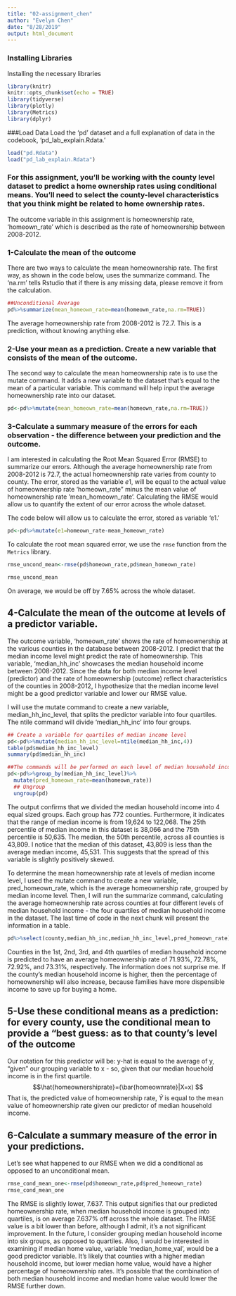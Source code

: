 ```yaml
---
title: "02-assignment_chen"
author: "Evelyn Chen"
date: "8/28/2019"
output: html_document
---
```


### Installing Libraries
Installing the necessary libraries 

```r
library(knitr)
knitr::opts_chunk$set(echo = TRUE)
library(tidyverse)
library(plotly)
library(Metrics)
library(dplyr)
````

###Load Data
Load the 'pd' dataset and a full explanation of data in the codebook, 'pd_lab_explain.Rdata.' 
```r
load("pd.Rdata")
load("pd_lab_explain.Rdata")
```

### For this assignment, you’ll be working with the county level dataset to predict a home ownership rates using conditional means. You’ll need to select the county-level characteristics that you think might be related to home ownership rates. 

The outcome variable in this assignment is homeownership rate, 'homeown_rate' which is described as the rate of homeownership between 2008-2012. 

### 1-Calculate the mean of the outcome

There are two ways to calculate the mean homeownership rate. The first way, as shown in the code below, uses the summarize command. The 'na.rm' tells Rstudio that if there is any missing data, please remove it from the calculation. 

```r
##Unconditional Average
pd%>%summarize(mean_homeown_rate=mean(homeown_rate,na.rm=TRUE))
```

The average homeownership rate from 2008-2012 is 72.7. This is a prediction, without knowing anything else. 

### 2-Use your mean as a prediction. Create a new variable that consists of the mean of the outcome.

The second way to calculate the mean homeownership rate is to use the mutate command. It adds a new variable to the dataset that's equal to the mean of a particular variable. This command will help input the average homeownership rate into our dataset.

```r
pd<-pd%>%mutate(mean_homeown_rate=mean(homeown_rate,na.rm=TRUE))
```

### 3-Calculate a summary measure of the errors for each observation - the difference between your prediction and the outcome.

I am interested in calculating the Root Mean Squared Error (RMSE) to summarize our errors. Although the average homeownership rate from 2008-2012 is 72.7, the actual homeownership rate varies from county to county. The error, stored as the variable $e1$, will be equal to the actual value of homeownership rate 'homeown_rate" minus the mean value of homeownership rate 'mean_homeown_rate'. Calculating the RMSE would allow us to quantify the extent of our error across the whole dataset. 

The code below will allow us to calculate the error, stored as variable 'e1.'
```r
pd<-pd%>%mutate(e1=homeown_rate-mean_homeown_rate)
```

To calculate the root mean squared error, we use the `rmse` function from the `Metrics` library.

```r
rmse_uncond_mean<-rmse(pd$homeown_rate,pd$mean_homeown_rate)

rmse_uncond_mean
```

On average, we would be off by 7.65% across the whole dataset.

## 4-Calculate the mean of the outcome at levels of a predictor variable.

The outcome variable, 'homeown_rate' shows the rate of homeownership at the various counties in the database between 2008-2012. I predict that the median income level might predict the rate of homeownership. This variable, 'median_hh_inc' showcases the median household income between 2008-2012. Since the data for both median income level (predictor) and the rate of homeownership (outcome) reflect characteristics of the counties in 2008-2012, I hypothesize that the median income level might be a good predictor variable and lower our RMSE value. 

I will use the mutate command to create a new variable, median_hh_inc_level, that splits the predictor variable into four quartiles. The ntile command will divide 'median_hh_inc' into four groups.

```r
## Create a variable for quartiles of median income level
pd<-pd%>%mutate(median_hh_inc_level=ntile(median_hh_inc,4))
table(pd$median_hh_inc_level)
summary(pd$median_hh_inc)

##The commands will be performed on each level of median household income.
pd<-pd%>%group_by(median_hh_inc_level)%>%
  mutate(pred_homeown_rate=mean(homeown_rate))
  ## Ungroup
  ungroup(pd)
```

The output confirms that we divided the median household income into 4 equal sized groups. Each group has 772 counties. Furthermore, it indicates that the range of median income is from 19,624 to 122,068. The 25th percentile of median income in this dataset is 38,066 and the 75th percentile is 50,635. The median, the 50th percentile, across all counties is 43,809. I notice that the median of this dataset, 43,809 is less than the average median income, 45,531. This suggests that the spread of this variable is slightly positively skewed.

To determine the mean homeownership rate at levels of median income level, I used the mutate command to create a new variable, pred_homeown_rate, which is the average homeownership rate, grouped by median income level. Then, I will run the summarize command, calculating the average homeownership rate across counties at four different levels of median household income - the four quartiles of median household income in the dataset. The last time of code in the next chunk will present the information in a table.  

```r
pd%>%select(county,median_hh_inc,median_hh_inc_level,pred_homeown_rate)%>%View()
```

Counties in the 1st, 2nd, 3rd, and 4th quartiles of median household income is predicted to have an average homeownership rate of 71.93%, 72.78%, 72.92%, and 73.31%, respectively. The information does not surprise me. If the county's median household income is higher, then the percentage of homeownership will also increase, because families have more dispensible income to save up for buying a home. 

## 5-Use these conditional means as a prediction: for every county, use the conditional mean to provide a "best guess: as to that county's level of the outcome

Our notation for this predictor will be:
y-hat is equal to the average of y, "given" our grouping variable to x - so, given that our median houehold income is in the first quartile.
$$\hat{homeownershiprate}=(\bar{homeownrate}|X=x) $$
That is, the predicted value of homeownership rate, $\bar{Y}$ is equal to the mean value of homeownership rate given our predictor of median household income.

## 6-Calculate a summary measure of the error in your predictions.

Let's see what happened to our RMSE when we did a conditional as opposed to an unconditional mean. 

```r
rmse_cond_mean_one<-rmse(pd$homeown_rate,pd$pred_homeown_rate)
rmse_cond_mean_one
```
The RMSE is slightly lower, 7.637. This output signifies that our predicted homeownership rate, when median household income is grouped into quartiles, is on average 7.637% off across the whole dataset. The RMSE value is a bit lower than before, although I admit, it's a not significant improvement. In the future, I  consider grouping median household income into six groups, as opposed to quartiles. Also, I would be interested in examining if median home value, variable 'median_home_val', would be a good predictor variable. It's likely that counties with a higher median household income, but lower median home value, would have a higher percentage of homeownership rates. It's possible that the combination of both median household income and median home value would lower the RMSE further down.

